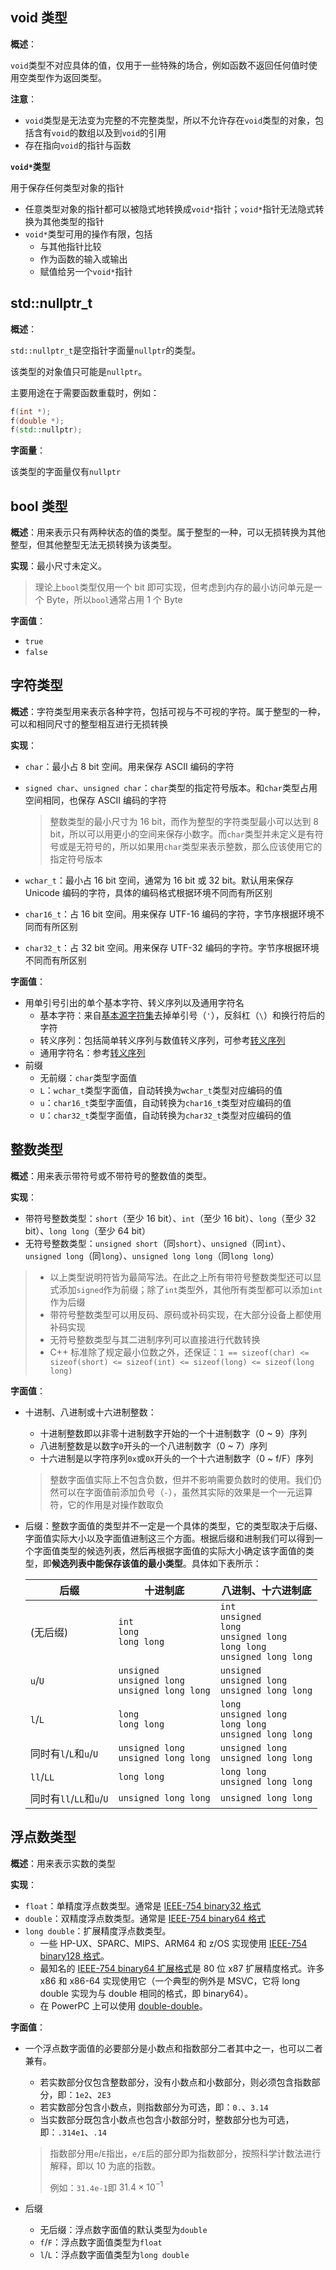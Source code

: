## void 类型

**概述**：

`void`类型不对应具体的值，仅用于一些特殊的场合，例如函数不返回任何值时使用空类型作为返回类型。

**注意**：

- `void`类型是无法变为完整的不完整类型，所以不允许存在`void`类型的对象，包括含有`void`的数组以及到`void`的引用
- 存在指向`void`的指针与函数

**`void*`类型**

用于保存任何类型对象的指针

- 任意类型对象的指针都可以被隐式地转换成`void*`指针；`void*`指针无法隐式转换为其他类型的指针
- `void*`类型可用的操作有限，包括
  - 与其他指针比较
  - 作为函数的输入或输出
  - 赋值给另一个`void*`指针



## std::nullptr_t

**概述**：

`std::nullptr_t`是空指针字面量`nullptr`的类型。

该类型的对象值只可能是`nullptr`。

主要用途在于需要函数重载时，例如：

```cpp
f(int *);
f(double *);
f(std::nullptr);
```

**字面量**：

该类型的字面量仅有`nullptr`



## bool 类型

**概述**：用来表示只有两种状态的值的类型。属于整型的一种，可以无损转换为其他整型，但其他整型无法无损转换为该类型。

**实现**：最小尺寸未定义。

> 理论上`bool`类型仅用一个 bit 即可实现，但考虑到内存的最小访问单元是一个 Byte，所以`bool`通常占用 1 个 Byte

**字面值**：

- `true`
- `false`



## 字符类型

**概述**：字符类型用来表示各种字符，包括可视与不可视的字符。属于整型的一种，可以和相同尺寸的整型相互进行无损转换

**实现**：

- `char`：最小占 8 bit 空间。用来保存 ASCII 编码的字符

- `signed char`、`unsigned char`：`char`类型的指定符号版本。和`char`类型占用空间相同，也保存 ASCII 编码的字符

  > 整数类型的最小尺寸为 16 bit，而作为整型的字符类型最小可以达到 8 bit，所以可以用更小的空间来保存小数字。而`char`类型并未定义是有符号或是无符号的，所以如果用`char`类型来表示整数，那么应该使用它的指定符号版本

- `wchar_t`：最小占 16 bit 空间，通常为 16 bit 或 32 bit。默认用来保存 Unicode 编码的字符，具体的编码格式根据环境不同而有所区别

- `char16_t`：占 16 bit 空间。用来保存 UTF-16 编码的字符，字节序根据环境不同而有所区别

- `char32_t`：占 32 bit 空间。用来保存 UTF-32 编码的字符。字节序根据环境不同而有所区别

**字面值**：

- 用单引号引出的单个基本字符、转义序列以及通用字符名
  - 基本字符：来自[基本源字符集](https://zh.cppreference.com/w/cpp/language/charset#.E5.9F.BA.E6.9C.AC.E6.BA.90.E5.AD.97.E7.AC.A6.E9.9B.86)去掉单引号（`'`），反斜杠（`\`）和换行符后的字符
  - 转义序列：包括简单转义序列与数值转义序列，可参考[转义序列](https://zh.cppreference.com/w/cpp/language/escape)
  - 通用字符名：参考[转义序列](https://zh.cppreference.com/w/cpp/language/escape)
- 前缀
  - 无前缀：`char`类型字面值
  - `L`：`wchar_t`类型字面值，自动转换为`wchar_t`类型对应编码的值
  - `u`：`char16_t`类型字面值，自动转换为`char16_t`类型对应编码的值
  - `U`：`char32_t`类型字面值，自动转换为`char32_t`类型对应编码的值



## 整数类型

**概述**：用来表示带符号或不带符号的整数值的类型。

**实现**：

- 带符号整数类型：`short`（至少 16 bit）、`int`（至少 16 bit）、`long`（至少 32 bit）、`long long`（至少 64 bit）
- 无符号整数类型：`unsigned short`（同`short`）、`unsigned`（同`int`）、`unsigned long`（同`long`）、`unsigned long long`（同`long long`）

> - 以上类型说明符皆为最简写法。在此之上所有带符号整数类型还可以显式添加`signed`作为前缀；除了`int`类型外，其他所有类型都可以添加`int`作为后缀
> - 带符号整数类型可以用反码、原码或补码实现，在大部分设备上都使用补码实现
> - 无符号整数类型与其二进制序列可以直接进行代数转换
> - C++ 标准除了规定最小位数之外，还保证：`1 == sizeof(char) <= sizeof(short) <= sizeof(int) <= sizeof(long) <= sizeof(long long)` 

**字面值**：

- 十进制、八进制或十六进制整数：

  - 十进制整数即以非零十进制数字开始的一个十进制数字（0 ~ 9）序列
  - 八进制整数是以数字`0`开头的一个八进制数字（0 ~ 7）序列
  - 十六进制是以字符序列`0x`或`0X`开头的一个十六进制数字（0 ~ f/F）序列

  > 整数字面值实际上不包含负数，但并不影响需要负数时的使用。我们仍然可以在字面值前添加负号（`-`），虽然其实际的效果是一个一元运算符，它的作用是对操作数取负

- 后缀：整数字面值的类型并不一定是一个具体的类型，它的类型取决于后缀、字面值实际大小以及字面值进制这三个方面。根据后缀和进制我们可以得到一个字面值类型的候选列表，然后再根据字面值的实际大小确定该字面值的类型，即**候选列表中能保存该值的最小类型**。具体如下表所示：

  | 后缀                     | 十进制底                                                  | 八进制、十六进制底                                           |
  | ------------------------ | --------------------------------------------------------- | ------------------------------------------------------------ |
  | (无后缀)                 | `int`<br />`long`<br />`long long`                        | `int`<br />`unsigned`<br />`long`<br />`unsigned long`<br />`long long`<br />`unsigned long long` |
  | `u`/`U`                  | `unsigned`<br />`unsigned long`<br />`unsigned long long` | `unsigned`<br />`unsigned long`<br />`unsigned long long`    |
  | `l`/`L`                  | `long`<br />`long long`                                   | `long`<br />`unsigned long`<br />`long long`<br />`unsigned long long` |
  | 同时有`l`/`L`和`u`/`U`   | `unsigned long`<br />`unsigned long long`                 | `unsigned long`<br />`unsigned long long`                    |
  | `ll`/`LL`                | `long long`                                               | `long long`<br />`unsigned long long`                        |
  | 同时有`ll`/`LL`和`u`/`U` | `unsigned long long`                                      | `unsigned long long`                                         |



## 浮点数类型

**概述**：用来表示实数的类型

**实现**：

- `float`：单精度浮点数类型。通常是 [IEEE-754 binary32 格式](https://en.wikipedia.org/wiki/Single-precision_floating-point_format)
- `double`：双精度浮点数类型。通常是 [IEEE-754 binary64 格式](https://en.wikipedia.org/wiki/Double-precision_floating-point_format)
- `long double`：扩展精度浮点数类型。
  - 一些 HP-UX、SPARC、MIPS、ARM64 和 z/OS 实现使用 [IEEE-754 binary128 格式](https://en.wikipedia.org/wiki/Quadruple-precision_floating-point_format)。
  - 最知名的 [IEEE-754 binary64 扩展格式](https://en.wikipedia.org/wiki/Extended_precision)是 80 位 x87 扩展精度格式。许多 x86 和 x86-64 实现使用它（一个典型的例外是 MSVC，它将 long double 实现为与 double 相同的格式，即 binary64）。
  - 在 PowerPC 上可以使用 [double-double](https://en.wikipedia.org/wiki/Quadruple-precision_floating-point_format#Double-double_arithmetic)。

**字面值**：

- 一个浮点数字面值的必要部分是小数点和指数部分二者其中之一，也可以二者兼有。

  - 若实数部分仅包含整数部分，没有小数点和小数部分，则必须包含指数部分，即：`1e2`、`2E3`
  - 若实数部分包含小数点，则指数部分为可选，即：`0.`、`3.14`
  - 当实数部分既包含小数点也包含小数部分时，整数部分也为可选，即：`.314e1`、`.14`

  > 指数部分用`e`/`E`指出，`e/E`后的部分即为指数部分，按照科学计数法进行解释，即以 10 为底的指数。
  >
  > 例如：`31.4e-1`即 $31.4\times 10^{-1}$ 

- 后缀

  - 无后缀：浮点数字面值的默认类型为`double`
  - `f`/`F`：浮点数字面值类型为`float`
  - `l`/`L`：浮点数字面值类型为`long double`

